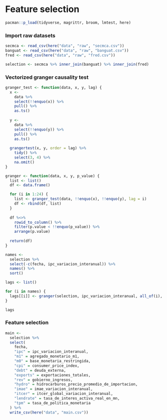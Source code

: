# Feature selection

```r
pacman::p_load(tidyverse, magrittr, broom, lmtest, here)
```

### Import raw datasets

```r
secmca <- read_csv(here("data", "raw", "secmca.csv"))
banguat <- read_csv(here("data", "raw", "banguat.csv"))
fred <- read_csv(here("data", "raw", "fred.csv"))

selection <- secmca %>% inner_join(banguat) %>% inner_join(fred)
```

### Vectorized granger causality test

```r
granger_test <- function(data, x, y, lag) {
  x <- 
    data %>% 
    select(!!enquo(x)) %>% 
    pull() %>% 
    as.ts()
  
  y <- 
    data %>% 
    select(!!enquo(y)) %>% 
    pull() %>% 
    as.ts()
  
  grangertest(x, y, order = lag) %>% 
    tidy() %>% 
    select(3, 4) %>% 
    na.omit()
}

granger <- function(data, x, y, p_value) {
  list <- list()
  df <- data.frame()

  for (i in 1:24) {
    list <- granger_test(data, !!enquo(x), !!enquo(y), lag = i)
    df <- rbind(df, list) 
  } 
  
  df %<>% 
    rowid_to_column() %>% 
    filter(p.value < !!enquo(p_value)) %>% 
    arrange(p.value)
    
  return(df)
}
```

```r
names <- 
  selection %>% 
  select(-c(fecha, ipc_variacion_interanual)) %>%
  names() %>% 
  sort()
```

```r
lags <- list()

for (i in names) {
  lags[[i]] <- granger(selection, ipc_variacion_interanual, all_of(i), 0.05)
}

lags
```

### Feature selection

```r
main <- 
  selection %>% 
  select(
    fecha,
    "ipc" = ipc_variacion_interanual,
    "m1" = agregado_monetario_m1,
    "m0" = base_monetaria_restringida,
    "cpi" = consumer_price_index,
    "debt" = deuda_externa,
    "exports" = exportaciones_totales,
    "rev" = gobierno_ingresos,
    "hydro" = hidrocarburos_precio_promedio_de_importacion,
    "imae" = imae_variacion_interanual,
    "itcer" = itcer_global_variacion_interanual,
    "lendrate" = tasa_de_interes_activa_real_en_mn,
    "tpm" = tasa_de_politica_monetaria
  ) %>% 
  write_csv(here("data", "main.csv"))
```
